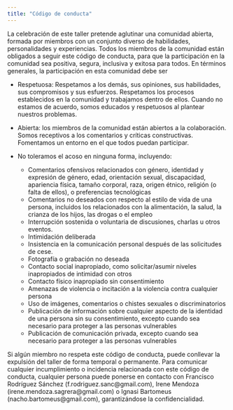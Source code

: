 ```yaml
---
title: "Código de conducta"
---
```


La celebración de este taller pretende aglutinar una comunidad abierta, formada por miembros con un conjunto diverso de habilidades, personalidades y experiencias. Todos los miembros de la comunidad están obligados a seguir este código de conducta, para que la participación en la comunidad sea positiva, segura, inclusiva y exitosa para todos. En términos generales, la participación en esta comunidad debe ser

- Respetuosa: Respetamos a los demás, sus opiniones, sus habilidades, sus compromisos y sus esfuerzos. Respetamos los procesos establecidos en la comunidad y trabajamos dentro de ellos. Cuando no estamos de acuerdo, somos educados y respetuosos al plantear nuestros problemas.

- Abierta: los miembros de la comunidad están abiertos a la colaboración. Somos receptivos a los comentarios y críticas constructivas. Fomentamos un entorno en el que todos puedan participar. 

- No toleramos el acoso en ninguna forma, incluyendo:

  - Comentarios ofensivos relacionados con género, identidad y expresión de género, edad, orientación sexual, discapacidad, apariencia física, tamaño corporal, raza, origen étnico, religión (o falta de ellos), o preferencias tecnológicas
  - Comentarios no deseados con respecto al estilo de vida de una persona, incluidos los relacionados con la alimentación, la salud, la crianza de los hijos, las drogas o el empleo
  - Interrupción sostenida o voluntaria de discusiones, charlas u otros eventos.
  - Intimidación deliberada
  - Insistencia en la comunicación personal después de las solicitudes de cese.
  - Fotografía o grabación no deseada
  - Contacto social inapropiado, como solicitar/asumir niveles inapropiados de intimidad con otros
  - Contacto físico inapropiado sin consentimiento
  - Amenazas de violencia o incitación a la violencia contra cualquier persona
  - Uso de imágenes, comentarios o chistes sexuales o discriminatorios
  - Publicación de información sobre cualquier aspecto de la identidad de una persona sin su consentimiento, excepto cuando sea necesario para proteger a las personas vulnerables
  - Publicación de comunicación privada, excepto cuando sea necesario para proteger a las personas vulnerables
  
Si algún miembro no respeta este código de conducta, puede conllevar la expulsión del taller de forma temporal o permanente. Para comunicar cualquier incumplimiento o incidencia relacionada con este código de conducta, cualquier persona puede ponerse en contacto con Francisco Rodríguez Sánchez (f.rodriguez.sanc@gmail.com), Irene Mendoza (irene.mendoza.sagrera@gmail.com) o Ignasi Bartomeus (nacho.bartomeus@gmail.com), garantizándose la confidencialidad.




